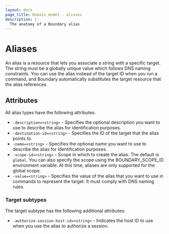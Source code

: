 ```yaml
---
layout: docs
page_title: Domain model - aliases
description: |-
  The anatomy of a Boundary alias
---
```


# Aliases

An alias is a resource that lets you associate a string with a specific target.
The string must be a globally unique value which follows DNS naming constraints.
You can use the alias instead of the target ID when you run a command, and Boundary automatically substitutes the target resource that the alias references.

## Attributes

All alias types have the following attributes:

   - `-description=<string>` - Specifies the optional description you want to use to describe the alias for identification purposes.
   - `-destination-id=<string>` - Specifies the ID of the target that the alias points to.
   - `-name=<string>` - Specifies the optional name you want to use to describe the alias for identification purposes.
   - `-scope-id=<string>` - Scope in which to create the alias. The default is `global`.
   You can also specify the scope using the BOUNDARY_SCOPE_ID environment variable.
   At this time, aliases are only supported for the global scope.
   - `-value=<string>` - Specifies the value of the alias that you want to use in commands to represent the target.
   It must comply with DNS naming rules.

### Target subtypes

The target subtype has the following additional attributes:

 - `-authorize-session-host-id=<string>` - Indicates the host ID to use when you use the alias to authorize a session.